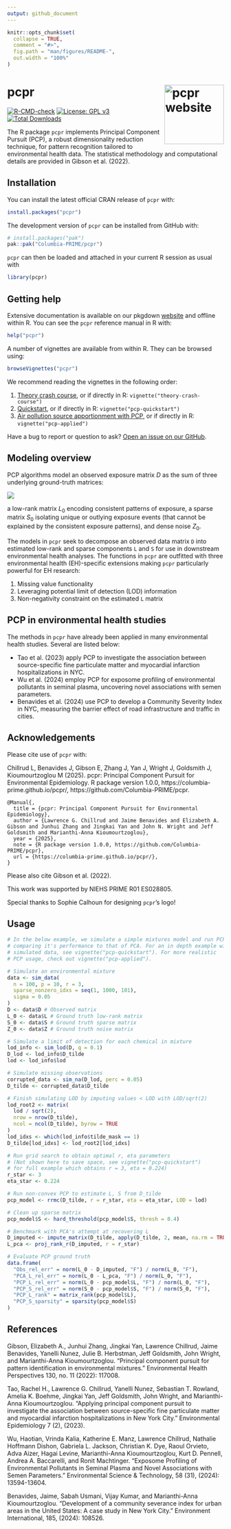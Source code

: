 ```yaml
---
output: github_document
---
```


<!-- README.md is generated from README.Rmd. Please edit that file -->

```r
knitr::opts_chunk$set(
  collapse = TRUE,
  comment = "#>",
  fig.path = "man/figures/README-",
  out.width = "100%"
)
```

# pcpr <a href="https://columbia-prime.github.io/pcpr/"><img src="man/figures/logo.png" align="right" height="138" alt="pcpr website" /></a>

<!-- badges: start -->
<!-- [![CRAN status](https://www.r-pkg.org/badges/version/pcpr)](https://cran.r-project.org/package=pcpr) -->
[![R-CMD-check](https://github.com/Columbia-PRIME/pcpr/actions/workflows/R-CMD-check.yaml/badge.svg)](https://github.com/Columbia-PRIME/pcpr/actions/workflows/R-CMD-check.yaml)
[![License: GPL v3](https://img.shields.io/badge/License-GPLv3-blue.svg)](https://www.gnu.org/licenses/gpl-3.0)
[![Total Downloads](https://cranlogs.r-pkg.org/badges/grand-total/pcpr)](https://cranlogs.r-pkg.org/badges/grand-total/pcpr)
<!-- badges: end -->

The R package `pcpr` implements Principal Component Pursuit (PCP), a robust
dimensionality reduction technique, for pattern recognition tailored to
environmental health data. The statistical methodology and computational details
are provided in Gibson et al. (2022).

## Installation

You can install the latest official CRAN release of `pcpr` with:

``` r
install.packages("pcpr")
```

The development version of `pcpr` can be installed from GitHub with:

``` r
# install.packages("pak")
pak::pak("Columbia-PRIME/pcpr")
```

`pcpr` can then be loaded and attached in your current R session as usual with

```r
library(pcpr)
```

## Getting help

Extensive documentation is available on our pkgdown [website](https://columbia-prime.github.io/pcpr/reference/index.html) and offline within R.
You can see the `pcpr` reference manual in R with:

``` r
help("pcpr")
```

A number of vignettes are available from within R. They can be browsed using:

``` r
browseVignettes("pcpr")
```

We recommend reading the vignettes in the following order:

1. [Theory crash course](https://columbia-prime.github.io/pcpr/articles/theory-crash-course.html), or if directly in R: `vignette("theory-crash-course")`
2. [Quickstart](https://columbia-prime.github.io/pcpr/articles/pcp-quickstart.html), or if directly in R: `vignette("pcp-quickstart")`
3. [Air pollution source apportionment with PCP](https://columbia-prime.github.io/pcpr/articles/pcp-applied.html), or if directly in R: `vignette("pcp-applied")`

Have a bug to report or question to ask? [Open an issue on our GitHub](https://github.com/Columbia-PRIME/pcpr/issues).

## Modeling overview

PCP algorithms model an observed exposure matrix $D$ as the sum of three underlying
ground-truth matrices:

![](man/figures/README-pcp-model-1.jpeg)

a low-rank matrix $L_0$ encoding consistent patterns of exposure, a sparse
matrix $S_0$ isolating unique or outlying exposure events (that cannot be
explained by the consistent exposure patterns), and dense noise $Z_0$.

The models in `pcpr` seek to decompose an observed data matrix `D` into estimated
low-rank and sparse components `L` and `S` for use in downstream environmental health
analyses. The functions in `pcpr` are outfitted with three environmental health
(EH)-specific extensions making `pcpr` particularly powerful for EH research:

1. Missing value functionality
2. Leveraging potential limit of detection (LOD) information
3. Non-negativity constraint on the estimated `L` matrix

## PCP in environmental health studies

The methods in `pcpr` have already been applied in many environmental health studies. Several are listed below:

* Tao et al. (2023) apply PCP to investigate the association between source-specific fine particulate matter and myocardial infarction hospitalizations in NYC. 
* Wu et al. (2024) employ PCP for exposome profiling of environmental pollutants in seminal plasma, uncovering novel associations with semen parameters.
* Benavides et al. (2024) use PCP to develop a Community Severity Index in NYC, measuring the barrier effect of road infrastructure and traffic in cities. 

## Acknowledgements

Please cite use of `pcpr` with:

Chillrud L, Benavides J, Gibson E, Zhang J, Yan J, Wright J, Goldsmith J, Kioumourtzoglou M (2025).
pcpr: Principal Component Pursuit for Environmental Epidemiology. R package version 1.0.0,
https://columbia-prime.github.io/pcpr/, https://github.com/Columbia-PRIME/pcpr.

```
@Manual{,
  title = {pcpr: Principal Component Pursuit for Environmental Epidemiology},
  author = {Lawrence G. Chillrud and Jaime Benavides and Elizabeth A. Gibson and Junhui Zhang and Jingkai Yan and John N. Wright and Jeff Goldsmith and Marianthi-Anna Kioumourtzoglou},
  year = {2025},
  note = {R package version 1.0.0, https://github.com/Columbia-PRIME/pcpr},
  url = {https://columbia-prime.github.io/pcpr/},
}
```

Please also cite Gibson et al. (2022).

This work was supported by NIEHS PRIME R01 ES028805.

Special thanks to Sophie Calhoun for designing `pcpr`'s logo!

## Usage
```r
# In the below example, we simulate a simple mixtures model and run PCP,
# comparing it's performance to that of PCA. For an in depth example with
# simulated data, see vignette("pcp-quickstart"). For more realistic
# PCP usage, check out vignette("pcp-applied").

# Simulate an environmental mixture
data <- sim_data(
  n = 100, p = 10, r = 3,
  sparse_nonzero_idxs = seq(1, 1000, 101),
  sigma = 0.05
)
D <- data$D # Observed matrix
L_0 <- data$L # Ground truth low-rank matrix
S_0 <- data$S # Ground truth sparse matrix
Z_0 <- data$Z # Ground truth noise matrix

# Simulate a limit of detection for each chemical in mixture
lod_info <- sim_lod(D, q = 0.1)
D_lod <- lod_info$D_tilde
lod <- lod_info$lod

# Simulate missing observations
corrupted_data <- sim_na(D_lod, perc = 0.05)
D_tilde <- corrupted_data$D_tilde

# Finish simulating LOD by imputing values < LOD with LOD/sqrt(2)
lod_root2 <- matrix(
  lod / sqrt(2),
  nrow = nrow(D_tilde),
  ncol = ncol(D_tilde), byrow = TRUE
)
lod_idxs <- which(lod_info$tilde_mask == 1)
D_tilde[lod_idxs] <- lod_root2[lod_idxs]

# Run grid search to obtain optimal r, eta parameters
# (Not shown here to save space, see vignette("pcp-quickstart")
# for full example which obtains r = 3, eta = 0.224)
r_star <- 3
eta_star <- 0.224

# Run non-convex PCP to estimate L, S from D_tilde
pcp_model <- rrmc(D_tilde, r = r_star, eta = eta_star, LOD = lod)

# Clean up sparse matrix
pcp_model$S <- hard_threshold(pcp_model$S, thresh = 0.4)

# Benchmark with PCA's attempt at recovering L
D_imputed <- impute_matrix(D_tilde, apply(D_tilde, 2, mean, na.rm = TRUE))
L_pca <- proj_rank_r(D_imputed, r = r_star)

# Evaluate PCP ground truth
data.frame(
  "Obs_rel_err" = norm(L_0 - D_imputed, "F") / norm(L_0, "F"),
  "PCA_L_rel_err" = norm(L_0 - L_pca, "F") / norm(L_0, "F"),
  "PCP_L_rel_err" = norm(L_0 - pcp_model$L, "F") / norm(L_0, "F"),
  "PCP_S_rel_err" = norm(S_0 - pcp_model$S, "F") / norm(S_0, "F"),
  "PCP_L_rank" = matrix_rank(pcp_model$L),
  "PCP_S_sparsity" = sparsity(pcp_model$S)
)
```

## References

Gibson, Elizabeth A., Junhui Zhang, Jingkai Yan, Lawrence Chillrud, Jaime Benavides, Yanelli Nunez, Julie B. Herbstman, Jeff Goldsmith, John Wright, and Marianthi-Anna Kioumourtzoglou. "Principal component pursuit for pattern identification in environmental mixtures." Environmental Health Perspectives 130, no. 11 (2022): 117008.

Tao, Rachel H., Lawrence G. Chillrud, Yanelli Nunez, Sebastian T. Rowland, Amelia K. Boehme, Jingkai Yan, Jeff Goldsmith, John Wright, and Marianthi-Anna Kioumourtzoglou. "Applying principal component pursuit to investigate the association between source-specific fine particulate matter and myocardial infarction hospitalizations in New York City." Environmental Epidemiology 7 (2), (2023).

Wu, Haotian, Vrinda Kalia, Katherine E. Manz, Lawrence Chillrud, Nathalie Hoffmann Dishon, Gabriela L. Jackson, Christian K. Dye, Raoul Orvieto, Adva Aizer, Hagai Levine, Marianthi-Anna Kioumourtzoglou, Kurt D. Pennell, Andrea A. Baccarelli, and Ronit Machtinger. "Exposome Profiling of Environmental Pollutants in Seminal Plasma and Novel Associations with Semen Parameters." Environmental Science & Technology, 58 (31), (2024): 13594-13604.

Benavides, Jaime, Sabah Usmani, Vijay Kumar, and Marianthi-Anna Kioumourtzoglou. "Development of a community severance index for urban areas in the United States: A case study in New York City." Environment International, 185, (2024): 108526.
